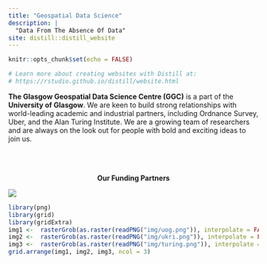 ```yaml
---
title: "Geospatial Data Science"
description: |
  "Data From The Absence Of Data"
site: distill::distill_website
---
```


```r
knitr::opts_chunk$set(echo = FALSE)

# Learn more about creating websites with Distill at:
# https://rstudio.github.io/distill/website.html

```

**The Glasgow Geospatial Data Science Centre (GGC)** is a part of the **University of Glasgow**. We are keen to build strong relationships with world-leading academic and industrial partners, including Ordnance Survey, Uber, and the Alan Turing Institute. We are a growing team of researchers and are always on the look out for people with bold and exciting ideas to join us.

<br><br>

<center>**Our Funding Partners**</center>

![](img/banner.png)


<!-- Add footnote: funding partners -->
```r
library(png)
library(grid)
library(gridExtra)
img1 <-  rasterGrob(as.raster(readPNG("img/uog.png")), interpolate = FALSE)
img2 <-  rasterGrob(as.raster(readPNG("img/ukri.png")), interpolate = FALSE)
img3 <-  rasterGrob(as.raster(readPNG("img/turing.png")), interpolate = FALSE)
grid.arrange(img1, img2, img3, ncol = 3)
```


